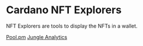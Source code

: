 # Cardano NFT Explorers

NFT Explorers are tools to display the NFTs in a wallet. 

[Pool.pm](https://pool.pm/nfts)
[Jungle Analytics](https://www.jngl.io/)